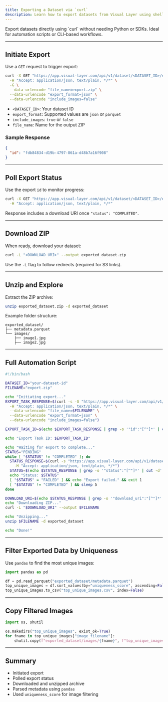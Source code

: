 ```yaml
---
title: Exporting a Dataset via `curl`
description: Learn how to export datasets from Visual Layer using shell commands—no SDK required.
---
```


<Card title="How This Helps" icon="cloud-arrow-down">
Export datasets directly using `curl` without needing Python or SDKs. Ideal for automation scripts or CLI-based workflows.
</Card>

---

## Initiate Export

Use a `GET` request to trigger export:

```bash
curl -X GET "https://app.visual-layer.com/api/v1/dataset/<DATASET_ID>/export_context_async" \
  -H "Accept: application/json, text/plain, */*" \
  -G \
  --data-urlencode "file_name=export.zip" \
  --data-urlencode "export_format=json" \
  --data-urlencode "include_images=false"
```

- `<DATASET_ID>`: Your dataset ID  
- `export_format`: Supported values are `json` or `parquet`  
- `include_images`: `true` or `false`  
- `file_name`: Name for the output ZIP  

### Sample Response

```json
{
  "id": "fdb84834-d19b-4797-861a-d48b7a16f908"
}
```

---

## Poll Export Status

Use the export `id` to monitor progress:

```bash
curl -X GET "https://app.visual-layer.com/api/v1/dataset/<DATASET_ID>/export_status?export_task_id=<TASK_ID>" \
  -H "Accept: application/json, text/plain, */*"
```

Response includes a download URI once `"status": "COMPLETED"`.

---

## Download ZIP

When ready, download your dataset:

```bash
curl -L "<DOWNLOAD_URI>" --output exported_dataset.zip
```

Use the `-L` flag to follow redirects (required for S3 links).

---

## Unzip and Explore

Extract the ZIP archive:

```bash
unzip exported_dataset.zip -d exported_dataset
```

Example folder structure:

```
exported_dataset/
├── metadata.parquet
└── images/
    ├── image1.jpg
    ├── image2.jpg
```

---

## Full Automation Script

```bash
#!/bin/bash

DATASET_ID="your-dataset-id"
FILENAME="export.zip"

echo "Initiating export..."
EXPORT_TASK_RESPONSE=$(curl -s -G "https://app.visual-layer.com/api/v1/dataset/$DATASET_ID/export_context_async" \
  -H "Accept: application/json, text/plain, */*" \
  --data-urlencode "file_name=$FILENAME" \
  --data-urlencode "export_format=json" \
  --data-urlencode "include_images=false")

EXPORT_TASK_ID=$(echo $EXPORT_TASK_RESPONSE | grep -o '"id":"[^"]*' | cut -d':' -f2 | tr -d '"')

echo "Export Task ID: $EXPORT_TASK_ID"

echo "Waiting for export to complete..."
STATUS="PENDING"
while [ "$STATUS" != "COMPLETED" ]; do
  STATUS_RESPONSE=$(curl -s "https://app.visual-layer.com/api/v1/dataset/$DATASET_ID/export_status?export_task_id=$EXPORT_TASK_ID" \
    -H "Accept: application/json, text/plain, */*")
  STATUS=$(echo $STATUS_RESPONSE | grep -o '"status":"[^"]*' | cut -d':' -f2 | tr -d '"')
  echo "Status: $STATUS"
  [ "$STATUS" = "FAILED" ] && echo "Export failed." && exit 1
  [ "$STATUS" != "COMPLETED" ] && sleep 5
done

DOWNLOAD_URI=$(echo $STATUS_RESPONSE | grep -o '"download_uri":"[^"]*' | cut -d':' -f2- | sed 's/^"//' | sed 's/"$//' | sed 's/\\//g')
echo "Downloading ZIP..."
curl -L "$DOWNLOAD_URI" --output $FILENAME

echo "Unzipping..."
unzip $FILENAME -d exported_dataset

echo "Done!"
```

---

## Filter Exported Data by Uniqueness

Use `pandas` to find the most unique images:

```python
import pandas as pd

df = pd.read_parquet("exported_dataset/metadata.parquet")
top_unique_images = df.sort_values(by="uniqueness_score", ascending=False).head(100)
top_unique_images.to_csv("top_unique_images.csv", index=False)
```

---

## Copy Filtered Images

```python
import os, shutil

os.makedirs("top_unique_images", exist_ok=True)
for fname in top_unique_images["image_filename"]:
    shutil.copy(f"exported_dataset/images/{fname}", f"top_unique_images/{fname}")
```

---

## Summary

- Initiated export  
- Polled export status  
- Downloaded and unzipped archive  
- Parsed metadata using `pandas`  
- Used `uniqueness_score` for image filtering
